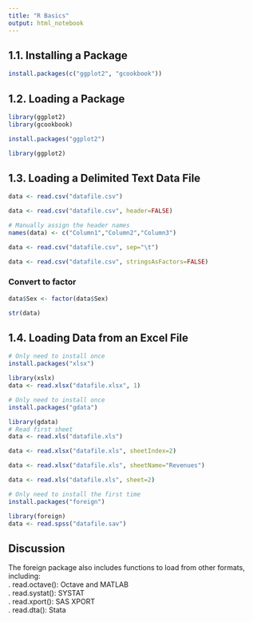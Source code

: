 ```yaml
---
title: "R Basics"
output: html_notebook
---
```


## 1.1. Installing a Package
```R
install.packages(c("ggplot2", "gcookbook"))
```    

## 1.2. Loading a Package
```R
library(ggplot2)
library(gcookbook)
```    

```R
install.packages("ggplot2")
```

```R
library(ggplot2)
```

## 1.3. Loading a Delimited Text Data File
```r
data <- read.csv("datafile.csv")
```

```r
data <- read.csv("datafile.csv", header=FALSE)
```

```r
# Manually assign the header names
names(data) <- c("Column1","Column2","Column3")
```

```r
data <- read.csv("datafile.csv", sep="\t")
```

```r
data <- read.csv("datafile.csv", stringsAsFactors=FALSE)
```
### Convert to factor
```r
data$Sex <- factor(data$Sex)

str(data)
```

## 1.4. Loading Data from an Excel File


```r
# Only need to install once
install.packages("xlsx")

library(xslx)
data <- read.xlsx("datafile.xlsx", 1)
```

```r
# Only need to install once
install.packages("gdata")

library(gdata)
# Read first sheet
data <- read.xls("datafile.xls")
```

```r
data <- read.xlsx("datafile.xls", sheetIndex=2)

data <- read.xlsx("datafile.xls", sheetName="Revenues")
```

```r
data <- read.xls("datafile.xls", sheet=2)
```

```r
# Only need to install the first time
install.packages("foreign")

library(foreign)
data <- read.spss("datafile.sav")
```
## Discussion
The foreign package also includes functions to load from other formats, including:  
. read.octave(): Octave and MATLAB  
. read.systat(): SYSTAT  
. read.xport(): SAS XPORT  
. read.dta(): Stata  

